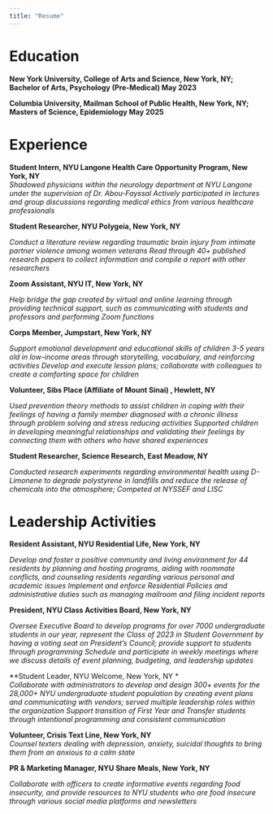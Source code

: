 ```yaml
---
title: "Resume"
---
```


# Education 

**New York University, College of Arts and Science, New York, NY;  Bachelor of Arts, Psychology (Pre-Medical)               May 2023**

**Columbia University, Mailman School of Public Health, New York, NY; Masters of Science, Epidemiology 	            May 2025**


# Experience

**Student Intern, NYU Langone Health Care Opportunity Program, New York, NY**			
*Shadowed physicians within the neurology department at NYU Langone under the supervision of Dr. Abou-Fayssal*
*Actively participated in lectures and group discussions regarding medical ethics from various healthcare professionals*

**Student Researcher, NYU Polygeia, New York, NY**			

*Conduct a literature review regarding traumatic brain injury from intimate partner violence among women veterans*
*Read through 40+ published research papers to collect information and compile a report with other researchers*

**Zoom Assistant, NYU IT, New York, NY**	

*Help bridge the gap created by virtual and online learning through providing technical support, such as communicating with students and professors and performing Zoom functions*

**Corps Member, Jumpstart, New York, NY**                                       

*Support emotional development and educational skills of children 3-5 years old in low-income areas through storytelling, vocabulary, and reinforcing activities*
*Develop and execute lesson plans; collaborate with colleagues to create a comforting space for children*

**Volunteer, Sibs Place (Affiliate of Mount Sinai) , Hewlett, NY**			         

*Used prevention theory methods to assist children in coping with their feelings of having a family member diagnosed with a chronic illness through problem solving and stress reducing activities*
*Supported children in developing meaningful relationships and validating their feelings by connecting them with others who have shared experiences*
 
**Student Researcher, Science Research, East Meadow, NY**		                  	

*Conducted research experiments regarding environmental health using D-Limonene to degrade polystyrene in landfills and reduce the release of chemicals into the atmosphere; Competed at NYSSEF and LISC*


# Leadership Activities 

**Resident Assistant, NYU Residential Life, New York, NY**

*Develop and foster a positive community and living environment for 44 residents by planning and hosting programs, aiding with roommate conflicts, and counseling residents regarding various personal and academic issues*
*Implement and enforce Residential Policies and administrative duties such as managing mailroom and filing incident reports*

**President, NYU Class Activities Board, New York, NY**				                   

*Oversee Executive Board to develop programs for over 7000 undergraduate students in our year, represent the Class of 2023 in Student Government by having a voting seat on President’s Council; provide support to students through programming*
*Schedule and participate in weekly meetings where we discuss details of event planning, budgeting, and leadership updates*

**Student Leader, NYU Welcome, New York, NY	*		       	                          
*Collaborate with administrators to develop and design 300+ events for the 28,000+ NYU undergraduate student population by creating event plans and communicating with vendors; served multiple leadership roles within the organization*
*Support transition of First Year and Transfer students through intentional programming and consistent communication*

**Volunteer, Crisis Text Line, New York, NY**					                                             
*Counsel texters dealing with depression, anxiety, suicidal thoughts to bring them from an anxious to a calm state*

**PR & Marketing Manager, NYU Share Meals, New York, NY**	

*Collaborate with officers to create informative events regarding food insecurity, and provide resources to NYU students who are food insecure through various social media platforms and newsletters*

